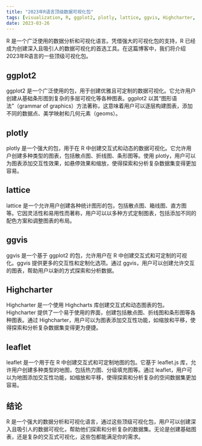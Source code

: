 ```yaml
---
title: "2023年R语言顶级数据可视化包"
tags: [visualization, R, ggplot2, plotly, lattice, ggvis, Highcharter, leaflet]
date: 2023-03-26
---
```


R 是一个广泛使用的数据分析和可视化语言。凭借强大的可视化包的支持，R 已经成为创建深入且吸引人的数据可视化的首选工具。在这篇博客中，我们将介绍2023年R语言的一些顶级可视化包。


<CiteDrive />

## ggplot2
ggplot2 是一个广泛使用的包，用于创建优雅且可定制的数据可视化。它允许用户创建从基础条形图到复杂的多层可视化等各种图表。ggplot2 以其“图形语法”（grammar of graphics）方法著称，这意味着用户可以逐层构建图表，添加不同的数据点、美学映射和几何元素（geoms）。

## plotly
plotly 是一个强大的包，用于在 R 中创建交互式和动态的数据可视化。它允许用户创建多种类型的图表，包括散点图、折线图、条形图等。使用 plotly，用户可以为图表添加交互性效果，如悬停效果和缩放，使得探索和分析复杂数据集变得更加容易。

## lattice
lattice 是一个允许用户创建各种统计图形的包，包括散点图、箱线图、直方图等。它因灵活性和易用性而著称，用户可以以多种方式定制图表，包括添加不同的配色方案和调整图表的布局。

## ggvis
ggvis 是一个基于 ggplot2 的包，允许用户在 R 中创建交互式和可定制的可视化。ggvis 提供更多的交互性和定制化选项。通过 ggvis，用户可以创建允许交互的图表，帮助用户以新的方式探索和分析数据。

## Highcharter
Highcharter 是一个使用 Highcharts 库创建交互式和动态图表的包。Highcharter 提供了一个易于使用的界面，创建包括散点图、折线图和条形图等各种图表。通过 Highcharter，用户可以为图表添加交互性功能，如缩放和平移，使得探索和分析复杂数据集变得更为便捷。

## leaflet
leaflet 是一个用于在 R 中创建交互式和可定制地图的包。它基于 leaflet.js 库，允许用户创建多种类型的地图，包括热力图、分级填充图等。通过 leaflet，用户可以为地图添加交互性功能，如缩放和平移，使得探索和分析复杂的空间数据集更加容易。

## 结论
R 是一个强大的数据分析和可视化语言，通过这些顶级可视化包，用户可以创建深入且吸引人的数据可视化，帮助他们探索和分析复杂的数据集。无论是创建基础图表，还是复杂的交互式可视化，这些包都能满足你的需求。